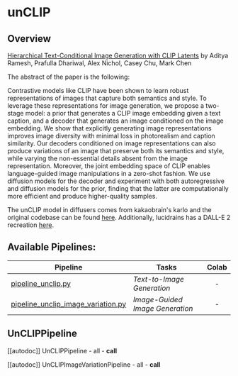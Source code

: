 <!--Copyright 2022 The HuggingFace Team. All rights reserved.
Licensed under the Apache License, Version 2.0 (the "License"); you may not use this file except in compliance with
the License. You may obtain a copy of the License at
http://www.apache.org/licenses/LICENSE-2.0
Unless required by applicable law or agreed to in writing, software distributed under the License is distributed on
an "AS IS" BASIS, WITHOUT WARRANTIES OR CONDITIONS OF ANY KIND, either express or implied. See the License for the
specific language governing permissions and limitations under the License.
-->

# unCLIP

## Overview

[Hierarchical Text-Conditional Image Generation with CLIP Latents](https://arxiv.org/abs/2204.06125) by Aditya Ramesh, Prafulla Dhariwal, Alex Nichol, Casey Chu, Mark Chen

The abstract of the paper is the following:

Contrastive models like CLIP have been shown to learn robust representations of images that capture both semantics and style. To leverage these representations for image generation, we propose a two-stage model: a prior that generates a CLIP image embedding given a text caption, and a decoder that generates an image conditioned on the image embedding. We show that explicitly generating image representations improves image diversity with minimal loss in photorealism and caption similarity. Our decoders conditioned on image representations can also produce variations of an image that preserve both its semantics and style, while varying the non-essential details absent from the image representation. Moreover, the joint embedding space of CLIP enables language-guided image manipulations in a zero-shot fashion. We use diffusion models for the decoder and experiment with both autoregressive and diffusion models for the prior, finding that the latter are computationally more efficient and produce higher-quality samples.

The unCLIP model in diffusers comes from kakaobrain's karlo and the original codebase can be found [here](https://github.com/kakaobrain/karlo). Additionally, lucidrains has a DALL-E 2 recreation [here](https://github.com/lucidrains/DALLE2-pytorch).

## Available Pipelines:

| Pipeline | Tasks | Colab
|---|---|:---:|
| [pipeline_unclip.py](https://github.com/huggingface/diffusers/blob/main/src/diffusers/pipelines/unclip/pipeline_unclip.py) | *Text-to-Image Generation* | - |
| [pipeline_unclip_image_variation.py](https://github.com/huggingface/diffusers/blob/main/src/diffusers/pipelines/unclip/pipeline_unclip_image_variation.py) | *Image-Guided Image Generation* | - |


## UnCLIPPipeline
[[autodoc]] UnCLIPPipeline
	- all
	- __call__

[[autodoc]] UnCLIPImageVariationPipeline
	- all
	- __call__
